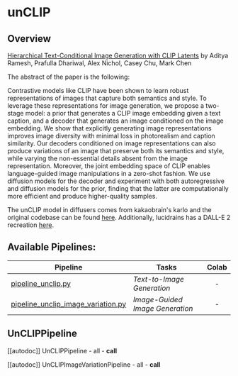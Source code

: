 <!--Copyright 2022 The HuggingFace Team. All rights reserved.
Licensed under the Apache License, Version 2.0 (the "License"); you may not use this file except in compliance with
the License. You may obtain a copy of the License at
http://www.apache.org/licenses/LICENSE-2.0
Unless required by applicable law or agreed to in writing, software distributed under the License is distributed on
an "AS IS" BASIS, WITHOUT WARRANTIES OR CONDITIONS OF ANY KIND, either express or implied. See the License for the
specific language governing permissions and limitations under the License.
-->

# unCLIP

## Overview

[Hierarchical Text-Conditional Image Generation with CLIP Latents](https://arxiv.org/abs/2204.06125) by Aditya Ramesh, Prafulla Dhariwal, Alex Nichol, Casey Chu, Mark Chen

The abstract of the paper is the following:

Contrastive models like CLIP have been shown to learn robust representations of images that capture both semantics and style. To leverage these representations for image generation, we propose a two-stage model: a prior that generates a CLIP image embedding given a text caption, and a decoder that generates an image conditioned on the image embedding. We show that explicitly generating image representations improves image diversity with minimal loss in photorealism and caption similarity. Our decoders conditioned on image representations can also produce variations of an image that preserve both its semantics and style, while varying the non-essential details absent from the image representation. Moreover, the joint embedding space of CLIP enables language-guided image manipulations in a zero-shot fashion. We use diffusion models for the decoder and experiment with both autoregressive and diffusion models for the prior, finding that the latter are computationally more efficient and produce higher-quality samples.

The unCLIP model in diffusers comes from kakaobrain's karlo and the original codebase can be found [here](https://github.com/kakaobrain/karlo). Additionally, lucidrains has a DALL-E 2 recreation [here](https://github.com/lucidrains/DALLE2-pytorch).

## Available Pipelines:

| Pipeline | Tasks | Colab
|---|---|:---:|
| [pipeline_unclip.py](https://github.com/huggingface/diffusers/blob/main/src/diffusers/pipelines/unclip/pipeline_unclip.py) | *Text-to-Image Generation* | - |
| [pipeline_unclip_image_variation.py](https://github.com/huggingface/diffusers/blob/main/src/diffusers/pipelines/unclip/pipeline_unclip_image_variation.py) | *Image-Guided Image Generation* | - |


## UnCLIPPipeline
[[autodoc]] UnCLIPPipeline
	- all
	- __call__

[[autodoc]] UnCLIPImageVariationPipeline
	- all
	- __call__
